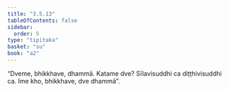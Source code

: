 ```yaml
---
title: "3.5.13"
tableOfContents: false
sidebar:
  order: 5
type: "tipitaka"
basket: "su"
book: "a2"
---
```



<DynamicBreadcrumb />

<Division number="176" book="a2">

<Paragraph number="269" book="a2">
“Dveme, bhikkhave, dhammā. Katame dve? Sīlavisuddhi ca diṭṭhivisuddhi ca. Ime kho, bhikkhave, dve dhammā”.
</Paragraph>
</Division>
